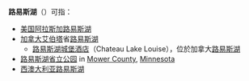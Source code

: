'''路易斯湖'''（'''{{lang|en|Lake Louise}}'''）可指：
*[[美国|美国]][[阿拉斯加|阿拉斯加]][[路易斯湖_(阿拉斯加)|路易斯湖]] 
*[[加拿大|加拿大]][[艾伯塔|艾伯塔]]省[[路易斯湖_(艾伯塔)|路易斯湖]]
**[[路易斯湖城堡酒店|路易斯湖城堡酒店]]（Chateau Lake Louise），位於加拿大[[路易斯湖_(艾伯塔)|路易斯湖]]
*[[路易斯湖省立公园|路易斯湖省立公园]] in [[Mower_County,_Minnesota|Mower County]], [[Minnesota|Minnesota]]
*[[西澳大利亚|西澳大利亚]][[路易斯湖_(西澳大利亚)|路易斯湖]]

{{disambig|Lake Louise|cat=四字地名消歧義}}
